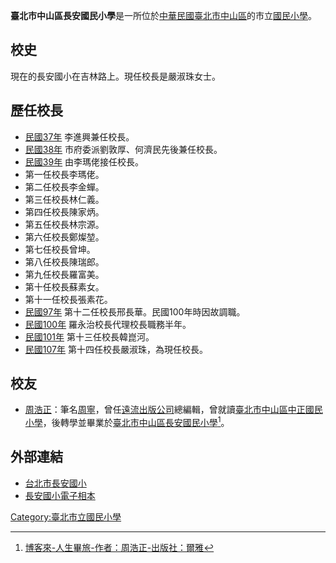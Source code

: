 {{refimprove|time=2007-12-28}}
{{Infobox_School
|name           =臺北市立長安國民小學
|other_name     =
|image          =
|motto          =<!--在此輸入校訓-->
|established    =民國37年（1948年）
|type           =公立，初級小學
|grades         =6學年共班
|district       =[[臺北市|臺北市]][[中山區_(臺北市)|中山區]]
|principal      =嚴淑珠
|faculty        =
|staff          =
|enrollment     =
|free_label     =校別
|free_text      =男女合校
|free_label2    =校地面積
|free_text2     =約[[平方公尺|平方公尺]]
|location       ={{flagicon|TWN}}[[臺北市|臺北市]][[中山區_(臺北市)|中山區]]吉林路15號
|information    =
|tel            =+886-2-2561-7600
|fax            =+886-2-2521-1589
|website        =[http://www.caps.tp.edu.tw/ www.caps.tp.edu.tw]
}}

'''臺北市中山區長安國民小學'''是一所位於[[中華民國|中華民國]][[臺北市|臺北市]][[中山區_(臺北市)|中山區]]的市立[[國民小學|國民小學]]。

== 校史 ==
現在的長安國小在吉林路上。現任校長是嚴淑珠女士。

== 歷任校長 ==
*[[民國37年|民國37年]] 李進興兼任校長。
*[[民國38年|民國38年]] 市府委派劉敦厚、何濟民先後兼任校長。
*[[民國39年|民國39年]] 由李瑪佬接任校長。
*第一任校長李瑪佬。
*第二任校長李金蟬。
*第三任校長林仁義。
*第四任校長陳家炳。
*第五任校長林宗源。
*第六任校長鄭燦堃。
*第七任校長曾坤。
*第八任校長陳瑞郎。
*第九任校長羅富美。
*第十任校長蘇素女。
*第十一任校長張素花。
*[[民國97年|民國97年]] 第十二任校長邢長華。民國100年時因故調職。
*[[民國100年|民國100年]] 羅永治校長代理校長職務半年。
*[[民國101年|民國101年]] 第十三任校長韓崑河。
*[[民國107年|民國107年]] 第十四任校長嚴淑珠，為現任校長。

== 校友 ==
*[[周浩正|周浩正]]：筆名[[周寧|周寧]]，曾任[[遠流出版公司|遠流出版公司]]總編輯，曾就讀[[臺北市中山區中正國民小學|臺北市中山區中正國民小學]]，後轉學並畢業於[[臺北市中山區長安國民小學|臺北市中山區長安國民小學]]<ref>[https://www.books.com.tw/products/0010743536 博客來-人生畢旅-作者：周浩正-出版社：爾雅]</ref>。

== 外部連結 ==
*[http://www.caps.tp.edu.tw/ 台北市長安國小] {{Wayback|url=http://www.caps.tp.edu.tw/ |date=20100529065722 }}<br>
*[http://163.21.146.9/caps/gallery2/main.php 長安國小電子相本] {{Wayback|url=http://163.21.146.9/caps/gallery2/main.php |date=20100514120844 }}

{{台北市小學列表}}

[[Category:臺北市立國民小學|Category:臺北市立國民小學]]